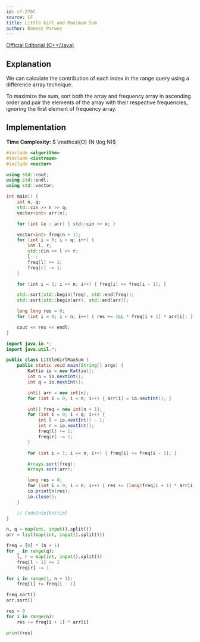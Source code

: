 ```yaml
---
id: cf-276C
source: CF
title: Little Girl and Maximum Sum
author: Rameez Parwez
---
```


[Official Editorial (C++/Java)](https://codeforces.com/blog/entry/6779)

## Explanation

We can calculate the contribution of each index in the range query using a difference array technique.

To maximize the sum, sort both the array and frequency array in ascending order
and pair the elements of the array with their respective frequencies, ignoring the first element of frequency array.

## Implementation

**Time Complexity:** $ \mathcal{O} (N \log N)$

<LanguageSection>
<CPPSection>

```cpp
#include <algorithm>
#include <iostream>
#include <vector>

using std::cout;
using std::endl;
using std::vector;

int main() {
	int n, q;
	std::cin >> n >> q;
	vector<int> arr(n);

	for (int &x : arr) { std::cin >> x; }

	vector<int> freq(n + 1);
	for (int i = 0; i < q; i++) {
		int l, r;
		std::cin >> l >> r;
		l--;
		freq[l] += 1;
		freq[r] -= 1;
	}

	for (int i = 1; i <= n; i++) { freq[i] += freq[i - 1]; }

	std::sort(std::begin(freq), std::end(freq));
	std::sort(std::begin(arr), std::end(arr));

	long long res = 0;
	for (int i = 0; i < n; i++) { res += 1LL * freq[i + 1] * arr[i]; }

	cout << res << endl;
}
```

</CPPSection>
<JavaSection>

```java
import java.io.*;
import java.util.*;

public class LittleGirlMaxSum {
	public static void main(String[] args) {
		Kattio io = new Kattio();
		int n = io.nextInt();
		int q = io.nextInt();

		int[] arr = new int[n];
		for (int i = 0; i < n; i++) { arr[i] = io.nextInt(); }

		int[] freq = new int[n + 1];
		for (int i = 0; i < q; i++) {
			int l = io.nextInt() - 1;
			int r = io.nextInt();
			freq[l] += 1;
			freq[r] -= 1;
		}

		for (int i = 1; i <= n; i++) { freq[i] += freq[i - 1]; }

		Arrays.sort(freq);
		Arrays.sort(arr);

		long res = 0;
		for (int i = 0; i < n; i++) { res += (long)freq[i + 1] * arr[i]; }
		io.println(res);
		io.close();
	}

	// CodeSnip{Kattio}
}
```

</JavaSection>
<PySection>

```py
n, q = map(int, input().split())
arr = list(map(int, input().split()))

freq = [0] * (n + 1)
for _ in range(q):
	l, r = map(int, input().split())
	freq[l - 1] += 1
	freq[r] -= 1

for i in range(1, n + 1):
	freq[i] += freq[i - 1]

freq.sort()
arr.sort()

res = 0
for i in range(n):
	res += freq[i + 1] * arr[i]

print(res)
```

</PySection>
</LanguageSection>
